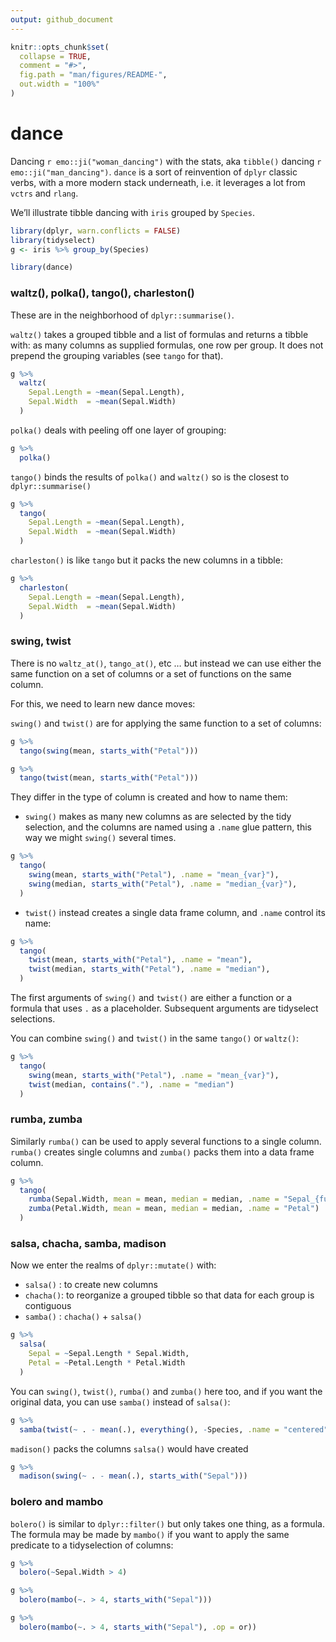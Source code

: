 ```yaml
---
output: github_document
---
```


<!-- README.md is generated from README.Rmd. Please edit that file -->

```r
knitr::opts_chunk$set(
  collapse = TRUE,
  comment = "#>",
  fig.path = "man/figures/README-",
  out.width = "100%"
)
```
# dance

<!-- badges: start -->
<!-- badges: end -->

Dancing `r emo::ji("woman_dancing")` with the stats, aka `tibble()` dancing `r emo::ji("man_dancing")`. 
`dance` is a sort of reinvention of `dplyr` classic verbs, with a more modern stack 
underneath, i.e. it leverages a lot from `vctrs` and `rlang`. 

We'll illustrate tibble dancing with `iris` grouped by `Species`. 

```r
library(dplyr, warn.conflicts = FALSE)
library(tidyselect)
g <- iris %>% group_by(Species)

library(dance)
```

### waltz(), polka(), tango(), charleston()

These are in the neighborhood of `dplyr::summarise()`. 

`waltz()` takes a grouped tibble and a list of formulas and returns a tibble with: 
as many columns as supplied formulas, one row per group. It does not prepend the grouping 
variables (see `tango` for that). 
  
```r
g %>% 
  waltz(
    Sepal.Length = ~mean(Sepal.Length), 
    Sepal.Width  = ~mean(Sepal.Width)
  )
```

`polka()` deals with peeling off one layer of grouping: 

```r
g %>% 
  polka()
```

`tango()` binds the results of `polka()` and `waltz()` so is the closest to 
`dplyr::summarise()` 

```r
g %>% 
  tango(
    Sepal.Length = ~mean(Sepal.Length), 
    Sepal.Width  = ~mean(Sepal.Width)
  )
```

`charleston()` is like `tango` but it packs the new columns in a tibble: 

```r
g %>% 
  charleston(
    Sepal.Length = ~mean(Sepal.Length), 
    Sepal.Width  = ~mean(Sepal.Width)
  )
```


### swing, twist

There is no `waltz_at()`, `tango_at()`, etc ... but instead we can use 
either the same function on a set of columns or a set of functions on the same column. 

For this, we need to learn new dance moves: 

`swing()` and `twist()` are for applying the same function to a set 
of columns: 

```r
g %>% 
  tango(swing(mean, starts_with("Petal")))

g %>% 
  tango(twist(mean, starts_with("Petal")))
```

They differ in the type of column is created and how to name them: 

 - `swing()` makes as many new columns as are selected by the tidy selection, and 
   the columns are named using a `.name` glue pattern, this way we might `swing()`
   several times. 
   
```r
g %>% 
  tango(
    swing(mean, starts_with("Petal"), .name = "mean_{var}"), 
    swing(median, starts_with("Petal"), .name = "median_{var}"), 
  )
```

 - `twist()` instead creates a single data frame column, and `.name` control its 
 name: 
 
```r
g %>% 
  tango(
    twist(mean, starts_with("Petal"), .name = "mean"), 
    twist(median, starts_with("Petal"), .name = "median"), 
  )
```

The first arguments of `swing()` and `twist()` are either a function or a 
formula that uses `.` as a placeholder. Subsequent arguments are 
tidyselect selections. 

You can combine `swing()` and `twist()` in the same `tango()` or `waltz()`: 

```r
g %>% 
  tango(
    swing(mean, starts_with("Petal"), .name = "mean_{var}"), 
    twist(median, contains("."), .name = "median")
  )
```

### rumba, zumba

Similarly `rumba()` can be used to apply several functions to a single column. 
`rumba()` creates single columns and `zumba()` packs them into a data frame column. 

```r
g %>% 
  tango(
    rumba(Sepal.Width, mean = mean, median = median, .name = "Sepal_{fun}"), 
    zumba(Petal.Width, mean = mean, median = median, .name = "Petal")
  )
```

### salsa, chacha, samba, madison

Now we enter the realms of `dplyr::mutate()` with: 

 - `salsa()` : to create new columns
 - `chacha()`: to reorganize a grouped tibble so that data for each group is contiguous
 - `samba()` : `chacha()` + `salsa()` 

```r
g %>% 
  salsa(
    Sepal = ~Sepal.Length * Sepal.Width, 
    Petal = ~Petal.Length * Petal.Width
  )
```

You can `swing()`, `twist()`, `rumba()` and `zumba()` here too, and if you
want the original data, you can use `samba()` instead of `salsa()`: 

```r
g %>% 
  samba(twist(~ . - mean(.), everything(), -Species, .name = "centered"))
```

`madison()` packs the columns `salsa()` would have created

```r
g %>% 
  madison(swing(~ . - mean(.), starts_with("Sepal")))
```


### bolero and mambo

`bolero()` is similar to `dplyr::filter()` but only takes one thing, as a formula. The 
formula may be made by `mambo()` if you want to apply the same predicate to a tidyselection 
of columns: 

```r
g %>% 
  bolero(~Sepal.Width > 4)

g %>% 
  bolero(mambo(~. > 4, starts_with("Sepal")))

g %>% 
  bolero(mambo(~. > 4, starts_with("Sepal"), .op = or))
```

